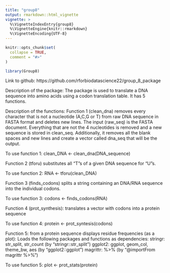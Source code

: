 ```yaml
---
title: "group8"
output: rmarkdown::html_vignette
vignette: >
  %\VignetteIndexEntry{group8}
  %\VignetteEngine{knitr::rmarkdown}
  %\VignetteEncoding{UTF-8}
---
```


```r
knitr::opts_chunk$set(
  collapse = TRUE,
  comment = "#>"
)
```

```r
library(Group8)
```

Link to github:
https://github.com/rforbiodatascience22/group_8_package

Description of the package:
The package is used to translate a DNA sequence into amino acids using a codon translation table. It has 5 functions.

Description of the functions:
Function 1 (clean_dna) removes every character that is not a nucleotide (A,C,G or T) from raw DNA sequence in FASTA format and deletes new lines. The input (raw_seq) is the FASTA document. Everything that are not the 4 nucleotides is removed and a new sequence is stored in clean_seq. Additionally, it removes all the blank spaces and new lines and create a vector called dna_seq that will be the output.

To use function 1:  clean_DNA <- clean_dna(DNA_sequence)

Function 2 (tforu) substitutes all "T"s of a given DNA sequence for "U"s. 

To use function 2: RNA <- tforu(clean_DNA)

Function 3 (finds_codons) splits a string containing an DNA/RNA sequence into 
the individual codons.

To use function 3: codons <- finds_codons(RNA)

Function 4 (prot_synthesis): translates a vector with codons into a protein sequence

To use function 4: protein <- prot_syntesis(codons)

Function 5: from a protein sequence displays residue frequencies (as a plot): 
Loads the following packages and functions as dependencies:
  stringr: str_split, str_count               (by "stringr::str_split")
  ggplot2: ggplot, geom_col, theme_bw, aes    (by "ggplot2::ggplot")
  magrittr: %>%                               (by "@importFrom magrittr %>%")

To use function 5: plot <- prot_stats(protein)

